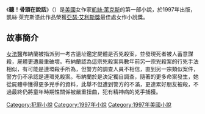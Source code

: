 {{unreferenced|time=2010-08-15T16:39:57+00:00}}
{{infobox Book | <!-- See Wikipedia:WikiProject_Novels or Wikipedia:WikiProject_Books -->
| name             = 聽！骨頭在說話
| title_orig       = ''Déjà Dead''
| translator       = 
| image            = Dejadead.jpg
| image_caption    = 
| author           = [[凱絲·萊克斯|凱絲·萊克斯]]
| cover_artist     = 
| country          = [[美國|美國]]
| language         = {{flagicon|USA}} [[英語|英語]]
| publisher        = 
| genre            = [[犯罪小說|犯罪小說]]
| release_date     = 1997年9月
| chinese_release_date = 
| media_type       = 平裝
| pages            = 
| isbn             = 
}}
《'''聽！骨頭在說話'''》（{{lang-en|'''''Déjà Dead'''''}}）是[[美國|美國]]女作家[[凱絲·萊克斯|凱絲·萊克斯]]的第一部小說，於1997年出版，凱絲·萊克斯憑此作品榮獲[[亞瑟·艾利斯獎|亞瑟·艾利斯獎]]最佳處女作小說獎。

== 故事簡介 ==
[[法醫|女法醫]]布納蘭被指派到一考古遺址鑑定屍體是否兇殺案，並發現死者被人蓄意謀殺，屍體更遭嚴重破壞。布納蘭認為這宗兇殺案與數年前另一宗兇殺案的行兇手法相似，有可能是連環殺手所為，但警方的調查人員不相信，直到另一宗類似案件，警方仍不承認是連環兇殺案。布納蘭於是決定獨自調查，隨著的更多命案發生，她從屍體中獲得更多兇手的資料，此舉不但遭到警方的不滿，更連累好朋友被殺，不過最終仍將童年時期性關係被嚴重扭曲，犯有精神病的兇手捕獲。

[[Category:犯罪小說|Category:犯罪小說]]
[[Category:1997年小說|Category:1997年小說]]
[[Category:1997年美國小說|Category:1997年美國小說]]